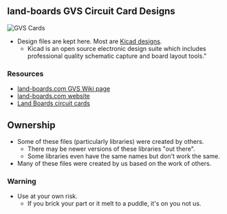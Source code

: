 == land-boards GVS Circuit Card Designs ==

<img src="http://land-boards.com/blwiki/images/6/67/2013-01-04-185826.jpg" alt="GVS Cards"></img>

* Design files are kept here. Most are [http://www.kicad-pcb.org/display/KICAD/KiCad+EDA+Software+Suite/ Kicad designs].
** Kicad is an open source electronic design suite which includes professional quality schematic capture and board layout tools."

=== Resources ===

* [http://land-boards.com/blwiki/index.php?title=Main_Page#GVS_Sensors land-boards.com GVS Wiki page]
* [http://land-boards.com/content/ land-boards.com website]
* [http://land-boards.com/blwiki/index.php Land Boards circuit cards]

== Ownership ==

* Some of these files (particularly libraries) were created by others.
** There may be newer versions of these libraries "out there".
** Some libraries even have the same names but don't work the same.
* Many of these files were created by us based on the work of others.

=== Warning ===

* Use at your own risk.
** If you brick your part or it melt to a puddle, it's on you not us.
